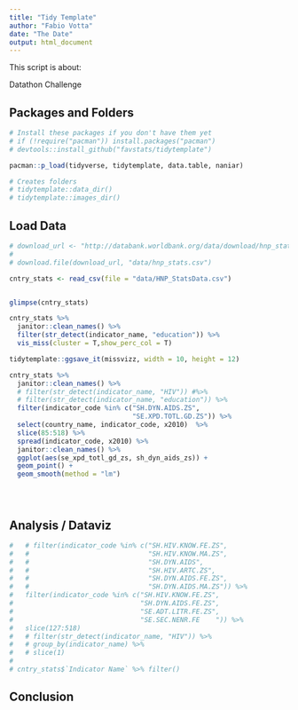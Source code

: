 ```yaml
---
title: "Tidy Template"
author: "Fabio Votta"
date: "The Date"
output: html_document
---
```


This script is about:

Datathon Challenge

## Packages and Folders

```r
# Install these packages if you don't have them yet
# if (!require("pacman")) install.packages("pacman")
# devtools::install_github("favstats/tidytemplate")

pacman::p_load(tidyverse, tidytemplate, data.table, naniar)

# Creates folders
# tidytemplate::data_dir()
# tidytemplate::images_dir()
```


## Load Data

```r
# download_url <- "http://databank.worldbank.org/data/download/hnp_stats_csv.zip"
# 
# download.file(download_url, "data/hnp_stats.csv")

cntry_stats <- read_csv(file = "data/HNP_StatsData.csv")


glimpse(cntry_stats)

cntry_stats %>% 
  janitor::clean_names() %>% 
  filter(str_detect(indicator_name, "education")) %>%
  vis_miss(cluster = T,show_perc_col = T)

tidytemplate::ggsave_it(missvizz, width = 10, height = 12)

cntry_stats %>% 
  janitor::clean_names() %>% 
  # filter(str_detect(indicator_name, "HIV")) #%>%
  # filter(str_detect(indicator_name, "education")) %>% 
  filter(indicator_code %in% c("SH.DYN.AIDS.ZS", 
                               "SE.XPD.TOTL.GD.ZS")) %>% 
  select(country_name, indicator_code, x2010)  %>% 
  slice(85:518) %>% 
  spread(indicator_code, x2010) %>%
  janitor::clean_names() %>% 
  ggplot(aes(se_xpd_totl_gd_zs, sh_dyn_aids_zs)) +
  geom_point() +
  geom_smooth(method = "lm")





```


## Analysis / Dataviz

```r


#   # filter(indicator_code %in% c("SH.HIV.KNOW.FE.ZS", 
#   #                              "SH.HIV.KNOW.MA.ZS", 
#   #                              "SH.DYN.AIDS", 
#   #                              "SH.HIV.ARTC.ZS", 
#   #                              "SH.DYN.AIDS.FE.ZS", 
#   #                              "SH.DYN.AIDS.MA.ZS")) %>% 
#   filter(indicator_code %in% c("SH.HIV.KNOW.FE.ZS", 
#                                "SH.DYN.AIDS.FE.ZS", 
#                                "SE.ADT.LITR.FE.ZS", 
#                                "SE.SEC.NENR.FE	")) %>% 
#   slice(127:518)
#   # filter(str_detect(indicator_name, "HIV")) %>% 
#   # group_by(indicator_name) %>% 
#   # slice(1)
# 
# cntry_stats$`Indicator Name` %>% filter()
```



## Conclusion